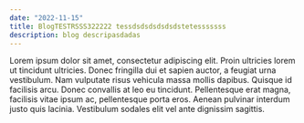 ```yaml
---
date: "2022-11-15"
title: BlogTESTRSSS322222 tessdsdsdsdsdsdstetesssssss
description: blog descripasdadas
---
```


Lorem ipsum dolor sit amet, consectetur adipiscing elit. Proin ultricies lorem ut tincidunt ultricies. Donec fringilla dui et sapien auctor, a feugiat urna vestibulum. Nam vulputate risus vehicula massa mollis dapibus. Quisque id facilisis arcu. Donec convallis at leo eu tincidunt. Pellentesque erat magna, facilisis vitae ipsum ac, pellentesque porta eros. Aenean pulvinar interdum justo quis lacinia. Vestibulum sodales elit vel ante dignissim sagittis.
